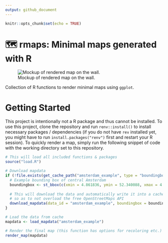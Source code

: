 ```yaml
---
output: github_document
---
```


```r
knitr::opts_chunk$set(echo = TRUE)
```

# 🗺️ rmaps: Minimal maps generated with R

![Mockup of rendered map on the wall.](./example.jpg)

Collection of R functions to render minimal maps using `ggplot`.

# Getting Started

This project is intentionally not a R package and thus cannot be installed. To use this project, clone the repository and run `renv::install()` to install necessary packages / dependencies (if you do not have `rev`  installed yet, you might have to run `install.packages("renv")` first and restart your R session). 
To quickly render a map, simply run the following snippet of code with the working directory set to this repository.

```r
# This will load all included functions & packages
source("load.R")

# Download mapdata
if (!file.exists(get_cache_path("amsterdam_example", type = "boundingbox"))) {
  # Example bounding box of central Amsterdam
  boundingbox <- st_bbox(c(xmin = 4.861836, ymin = 52.340088, xmax = 4.934535, ymax = 52.401469))
  
  # This will download the data and automatically write it into a cache file
  # so as to not overload the free OpenStreetMaps API
  download_mapdata(data_id = "amsterdam_example", boundingbox = boundingbox)
}

# Load the data from cache
mapdata <- load_mapdata("amsterdam_example")

# Render the final map (this function has options for recoloring etc.)
render_map(mapdata)
```

